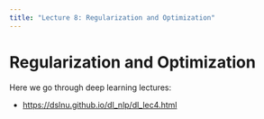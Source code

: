```yaml
---
title: "Lecture 8: Regularization and Optimization"
---
```


# Regularization and Optimization

Here we go through deep learning lectures:

- <https://dslnu.github.io/dl_nlp/dl_lec4.html>
